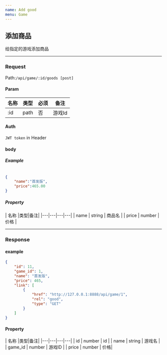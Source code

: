 ```yaml
---
name: Add good
menu: Game
---
```


## 添加商品
给指定的游戏添加商品

---

### Request
Path:`/api/game/:id/goods [post]`

#### Param

| 名称 |类型|必须|备注|
|---|---|---|---|
| :id | path | 否 | 游戏Id |

#### Auth
`JWT token` in Header

#### body

##### Example
```json

{
	"name":"首发版",
	"price":465.00
}
```

##### Property
| 名称 |类型|备注|
|---|---|---|---|
| name | string |  商品名 |
| price | number | 价格 |

---

### Response

#### example
```json
{
    "id": 11,
    "game_id": 1,
    "name": "首发版",
    "price": 465,
    "link": [
        {
            "href": "http://127.0.0.1:8888/api/game/1",
            "rel": "good",
            "type": "GET"
        }
    ]
}
```

#### Property
| 名称 |类型|备注|
|---|---|---|---|
| id | number |  id |
| name | string |  游戏名 |
| game_id | number |  游戏ID |
| price | number | 价格|
